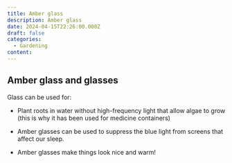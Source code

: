 ```yaml
---
title: Amber glass
description: Amber glass
date: 2024-04-15T22:26:00.000Z
draft: false
categories:
  - Gardening
content:
---
```


## Amber glass and glasses

Glass can be used for:

- Plant roots in water without high-frequency light that allow algae to grow (this is why it has been used for medicine containers)

- Amber glasses can be used to suppress the blue light from screens that affect our sleep. 

- Amber glasses make things look nice and warm! 
